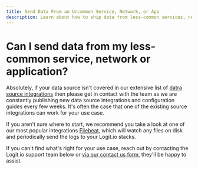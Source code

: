 ```yaml
---
title: Send Data From an Uncommon Service, Network, or App
description: Learn about how to ship data from less-common services, network appliances or application infrastructure
---
```


# Can I send data from my less-common service, network or application?

Absolutely, if your data source isn't covered in our extensive list 
of [datra source integrations](/integrations) then please get in contact 
with the team as we are constantly publishing new data source integrations 
and configuration guides every few weeks. It's often the case that one of 
the existing source integrations can work for your use case.

If you aren't sure where to start, we recommend you take a look at 
one of our most popular integrations [Filebeat](/integrations/log-management/shippers/filebeat), 
which will watch any files on disk and periodically send the 
logs to your Logit.io stacks.

If you can't find what's right for your use case, reach out by contacting 
the Logit.io support team <IntercomButton text="via live chat" /> below or 
[via our contact us form](https://logit.io/about-us/contact-us/), 
they'll be happy to assist.